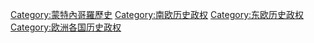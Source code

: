 [[Category:蒙特內哥羅歷史|Category:蒙特內哥羅歷史]]
[[Category:南欧历史政权|Category:南欧历史政权]]
[[Category:东欧历史政权|Category:东欧历史政权]]
[[Category:欧洲各国历史政权|Category:欧洲各国历史政权]]